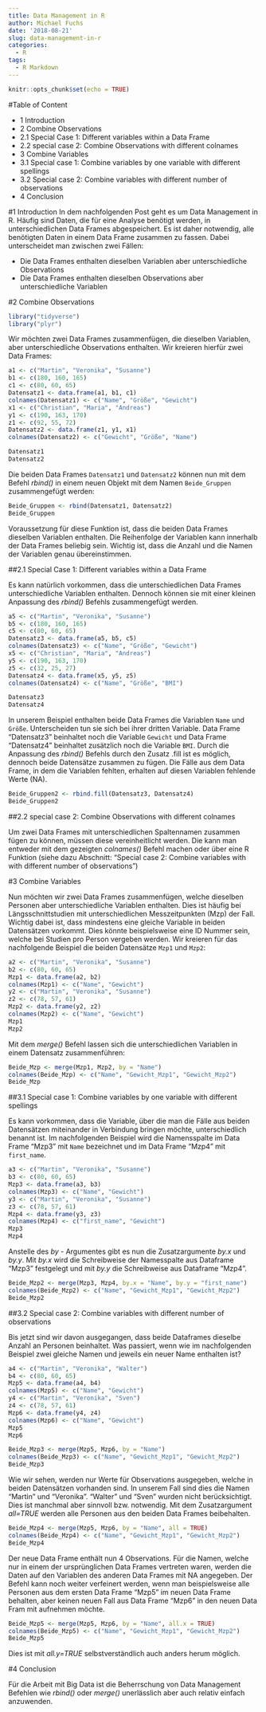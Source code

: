 ```yaml
---
title: Data Management in R
author: Michael Fuchs
date: '2018-08-21'
slug: data-management-in-r
categories:
  - R
tags:
  - R Markdown
---
```


```r
knitr::opts_chunk$set(echo = TRUE)
```
#Table of Content

+ 1 Introduction
+ 2 Combine Observations
+ 2.1 Special Case 1: Different variables within a Data Frame
+ 2.2 special case 2: Combine Observations with different colnames
+ 3 Combine Variables
+ 3.1 Special case 1: Combine variables by one variable with different spellings
+ 3.2 Special case 2: Combine variables with different number of observations
+ 4 Conclusion


#1 Introduction
In dem nachfolgenden Post geht es um Data Management in R. Häufig sind Daten, die für eine Analyse benötigt werden, in unterschiedlichen Data Frames abgespeichert. Es ist daher notwendig, alle benötigten Daten in einem Data Frame zusammen zu fassen. Dabei unterscheidet man zwischen zwei Fällen:

+ Die Data Frames enthalten dieselben Variablen aber unterschiedliche Observations
+ Die Data Frames enthalten dieselben Observations aber unterschiedliche Variablen 

#2 Combine Observations

```r
library("tidyverse")
library("plyr")
```

Wir möchten zwei Data Frames zusammenfügen, die dieselben Variablen, aber unterschiedliche Observations enthalten.
Wir kreieren hierfür zwei Data Frames:

```r
a1 <- c("Martin", "Veronika", "Susanne")
b1 <- c(180, 160, 165)
c1 <- c(80, 60, 65)
Datensatz1 <- data.frame(a1, b1, c1)
colnames(Datensatz1) <- c("Name", "Größe", "Gewicht")
x1 <- c("Christian", "Maria", "Andreas")
y1 <- c(190, 163, 170)
z1 <- c(92, 55, 72)
Datensatz2 <- data.frame(z1, y1, x1)
colnames(Datensatz2) <- c("Gewicht", "Größe", "Name")

Datensatz1
Datensatz2
```

Die beiden Data Frames `Datensatz1` und `Datensatz2` können nun mit dem Befehl *rbind()* in einem neuen Objekt mit dem Namen `Beide_Gruppen` zusammengefügt werden:
```r
Beide_Gruppen <- rbind(Datensatz1, Datensatz2)
Beide_Gruppen
```

Voraussetzung für diese Funktion ist, dass die beiden Data Frames dieselben Variablen enthalten. Die Reihenfolge der Variablen kann innerhalb der Data Frames beliebig sein. Wichtig ist, dass die Anzahl und die Namen der Variablen genau übereinstimmen.

##2.1 Special Case 1: Different variables within a Data Frame

Es kann natürlich vorkommen, dass die unterschiedlichen Data Frames unterschiedliche Variablen enthalten. Dennoch können sie mit einer kleinen Anpassung des *rbind()* Befehls zusammengefügt werden. 
```r
a5 <- c("Martin", "Veronika", "Susanne")
b5 <- c(180, 160, 165)
c5 <- c(80, 60, 65)
Datensatz3 <- data.frame(a5, b5, c5)
colnames(Datensatz3) <- c("Name", "Größe", "Gewicht")
x5 <- c("Christian", "Maria", "Andreas")
y5 <- c(190, 163, 170)
z5 <- c(32, 25, 27)
Datensatz4 <- data.frame(x5, y5, z5)
colnames(Datensatz4) <- c("Name", "Größe", "BMI")

Datensatz3
Datensatz4
```

In unserem Beispiel enthalten beide Data Frames die Variablen `Name` und `Größe`. Unterscheiden tun sie sich bei ihrer dritten Variable. Data Frame "Datensatz3" beinhaltet noch die Variable `Gewicht` und Data Frame "Datensatz4" beinhaltet zusätzlich noch die Variable `BMI`.
Durch die Anpassung des *rbind()* Befehls durch den Zusatz .fill ist es möglich, dennoch beide Datensätze zusammen zu fügen. Die Fälle aus dem Data Frame, in dem die Variablen fehlten, erhalten auf diesen Variablen fehlende Werte (NA).

```r
Beide_Gruppen2 <- rbind.fill(Datensatz3, Datensatz4)
Beide_Gruppen2
```

##2.2 special case 2: Combine Observations with different colnames 

Um zwei Data Frames mit unterschiedlichen Spaltennamen zusammen fügen zu können, müssen diese vereinheitlicht werden. Die kann man entweder mit dem gezeigten *colnames()* Befehl machen oder über eine R Funktion (siehe dazu Abschnitt: "Special case 2: Combine variables with with different number of observations")


#3 Combine Variables

Nun möchten wir zwei Data Frames zusammenfügen, welche dieselben Personen aber unterschiedliche Variablen enthalten. Dies ist häufig bei Längsschnittstudien mit unterschiedlichen Messzeitpunkten (Mzp) der Fall. Wichtig dabei ist, dass mindestens eine gleiche Variable in beiden Datensätzen vorkommt. Dies könnte beispielsweise eine ID Nummer sein, welche bei Studien pro Person vergeben werden. 
Wir kreieren für das nachfolgende Beispiel die beiden Datensätze `Mzp1` und `Mzp2`:

```r
a2 <- c("Martin", "Veronika", "Susanne")
b2 <- c(80, 60, 65)
Mzp1 <- data.frame(a2, b2)
colnames(Mzp1) <- c("Name", "Gewicht")
y2 <- c("Martin", "Veronika", "Susanne")
z2 <- c(78, 57, 61)
Mzp2 <- data.frame(y2, z2)
colnames(Mzp2) <- c("Name", "Gewicht")
Mzp1
Mzp2
```

Mit dem *merge()* Befehl lassen sich die unterschiedlichen Variablen in einem Datensatz zusammenführen:
```r
Beide_Mzp <- merge(Mzp1, Mzp2, by = "Name")
colnames(Beide_Mzp) <- c("Name", "Gewicht_Mzp1", "Gewicht_Mzp2")
Beide_Mzp
```

##3.1 Special case 1: Combine variables by one variable with different spellings

Es kann vorkommen, dass die Variable, über die man die Fälle aus beiden Datensätzen miteinander in Verbindung bringen möchte, unterschiedlich benannt ist. Im nachfolgenden Beispiel wird die Namensspalte im Data Frame "Mzp3" mit `Name` bezeichnet und im Data Frame "Mzp4" mit `first_name`. 
```r
a3 <- c("Martin", "Veronika", "Susanne")
b3 <- c(80, 60, 65)
Mzp3 <- data.frame(a3, b3)
colnames(Mzp3) <- c("Name", "Gewicht")
y3 <- c("Martin", "Veronika", "Susanne")
z3 <- c(78, 57, 61)
Mzp4 <- data.frame(y3, z3)
colnames(Mzp4) <- c("first_name", "Gewicht")
Mzp3
Mzp4
```

Anstelle des *by* - Argumentes gibt es nun die Zusatzargumente *by.x* und *by.y*.  Mit *by.x* wird die Schreibweise der Namesspalte aus Dataframe "Mzp3" festgelegt und mit *by.y* die Schreibweise aus Dataframe "Mzp4". 
```r
Beide_Mzp2 <- merge(Mzp3, Mzp4, by.x = "Name", by.y = "first_name")
colnames(Beide_Mzp2) <- c("Name", "Gewicht_Mzp1", "Gewicht_Mzp2")
Beide_Mzp2
```

##3.2 Special case 2: Combine variables with different number of observations 

Bis jetzt sind wir davon ausgegangen, dass beide Dataframes dieselbe Anzahl an Personen beinhaltet. Was passiert, wenn wie im nachfolgenden Beispiel zwei gleiche Namen und jeweils ein neuer Name enthalten ist?

```r
a4 <- c("Martin", "Veronika", "Walter")
b4 <- c(80, 60, 65)
Mzp5 <- data.frame(a4, b4)
colnames(Mzp5) <- c("Name", "Gewicht")
y4 <- c("Martin", "Veronika", "Sven")
z4 <- c(78, 57, 61)
Mzp6 <- data.frame(y4, z4)
colnames(Mzp6) <- c("Name", "Gewicht")
Mzp5
Mzp6
```
```r
Beide_Mzp3 <- merge(Mzp5, Mzp6, by = "Name")
colnames(Beide_Mzp3) <- c("Name", "Gewicht_Mzp1", "Gewicht_Mzp2")
Beide_Mzp3
```

Wie wir sehen, werden nur Werte für Observations ausgegeben, welche in beiden Datensätzen vorhanden sind. In unserem Fall sind dies die Namen "Martin" und "Veronika". "Walter" und "Sven" wurden nicht berücksichtigt. Dies ist manchmal aber sinnvoll bzw. notwendig. Mit dem Zusatzargument *all=TRUE* werden alle Personen aus den beiden Data Frames beibehalten. 
```r
Beide_Mzp4 <- merge(Mzp5, Mzp6, by = "Name", all = TRUE)
colnames(Beide_Mzp4) <- c("Name", "Gewicht_Mzp1", "Gewicht_Mzp2")
Beide_Mzp4
```

Der neue Data Frame enthält nun 4 Observations. Für die Namen, welche nur in einem der ursprünglichen Data Frames vertreten waren, werden die Daten auf den Variablen des anderen Data Frames mit NA angegeben. 
Der Befehl kann noch weiter verfeinert werden, wenn man beispielsweise alle Personen aus dem ersten Data Frame "Mzp5" im neuen Data Frame behalten, aber keinen neuen Fall aus Data Frame "Mzp6" in den neuen Data Fram mit aufnehmen möchte. 
```r
Beide_Mzp5 <- merge(Mzp5, Mzp6, by = "Name", all.x = TRUE)
colnames(Beide_Mzp5) <- c("Name", "Gewicht_Mzp1", "Gewicht_Mzp2")
Beide_Mzp5
```
Dies ist mit *all.y=TRUE* selbstverständlich auch anders herum möglich. 


#4 Conclusion

Für die Arbeit mit Big Data ist die Beherrschung von Data Management Befehlen wie *rbind()* oder *merge()* unerlässlich aber auch relativ einfach anzuwenden. 

